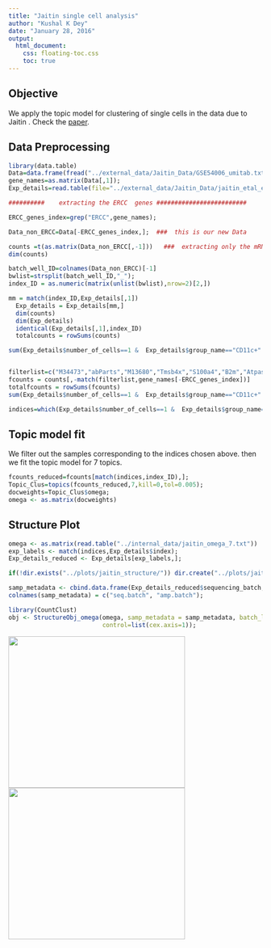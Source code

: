 ```yaml
---
title: "Jaitin single cell analysis"
author: "Kushal K Dey"
date: "January 28, 2016"
output: 
  html_document:
    css: floating-toc.css
    toc: true
---
```


## Objective

We apply the topic model for clustering of single cells in the data due to Jaitin \emph{et al}. Check the [paper](http://science.sciencemag.org/content/343/6172/776). 


## Data Preprocessing

```r
library(data.table)
Data=data.frame(fread("../external_data/Jaitin_Data/GSE54006_umitab.txt")); 
gene_names=as.matrix(Data[,1]);
Exp_details=read.table(file="../external_data/Jaitin_Data/jaitin_etal_experimental_design.txt",fill=T,header=T);

##########    extracting the ERCC  genes #########################

ERCC_genes_index=grep("ERCC",gene_names);

Data_non_ERCC=Data[-ERCC_genes_index,];  ###  this is our new Data

counts =t(as.matrix(Data_non_ERCC[,-1]))   ###  extracting only the mRNA counts data (numeric matrix)
dim(counts)

batch_well_ID=colnames(Data_non_ERCC)[-1]
bwlist=strsplit(batch_well_ID,"_");
index_ID = as.numeric(matrix(unlist(bwlist),nrow=2)[2,])

mm = match(index_ID,Exp_details[,1])
  Exp_details = Exp_details[mm,]
  dim(counts)
  dim(Exp_details)
  identical(Exp_details[,1],index_ID)
  totalcounts = rowSums(counts)

sum(Exp_details$number_of_cells==1 &  Exp_details$group_name=="CD11c+" & totalcounts > 600 )


filterlist=c("M34473","abParts","M13680","Tmsb4x","S100a4","B2m","Atpase6","Rpl23","Rps18","Rpl13","Rps19","H2-Ab1","Rplp1","Rpl4","Rps26","EF437368") 
fcounts = counts[,-match(filterlist,gene_names[-ERCC_genes_index])]
totalfcounts = rowSums(fcounts)
sum(Exp_details$number_of_cells==1 &  Exp_details$group_name=="CD11c+" & totalfcounts > 600 )

indices=which(Exp_details$number_of_cells==1 &  Exp_details$group_name=="CD11c+" & totalfcounts > 600);

```

## Topic model fit

We filter out the samples corresponding to the indices chosen above.  then we fit the topic model for $7$ topics.

```r
fcounts_reduced=fcounts[match(indices,index_ID),];
Topic_Clus=topics(fcounts_reduced,7,kill=0,tol=0.005);
docweights=Topic_Clus$omega;
omega <- as.matrix(docweights)
```

## Structure Plot

```r
omega <- as.matrix(read.table("../internal_data/jaitin_omega_7.txt"))
exp_labels <- match(indices,Exp_details$index);
Exp_details_reduced <- Exp_details[exp_labels,];

if(!dir.exists("../plots/jaitin_structure/")) dir.create("../plots/jaitin_structure/")

samp_metadata <- cbind.data.frame(Exp_details_reduced$sequencing_batch, Exp_details_reduced$amplification_batch);
colnames(samp_metadata) = c("seq.batch", "amp.batch");

library(CountClust)
obj <- StructureObj_omega(omega, samp_metadata = samp_metadata, batch_lab = NULL, path="../plots/jaitin_structure",partition = c("TRUE","TRUE"),
                          control=list(cex.axis=1));

```

<img src='../plots/jaitin_structure/clus_7/struct_clus_7_amp.batch.png' style="width:350px;height:300px;">
<img src='../plots/jaitin_structure/clus_7/struct_clus_7_seq.batch.png' style="width:350px;height:300px;">
